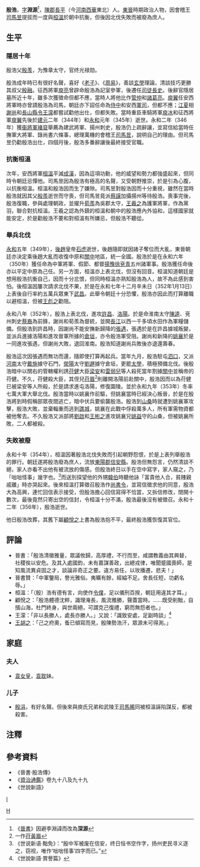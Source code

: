 '''殷浩'''{{BD|3世紀||356年|catIdx=I}}，[[表字|字]]'''淵源'''<ref>《[[晉書|晉書]]》因避李淵諱而改為'''深源'''</ref>，[[陳郡|陳郡]][[長平|長平]]（今[[河南|河南]][[西華|西華]]東北）人。[[東晉|東晉]]時期政治人物，因會稽王[[司馬昱|司馬昱]]提拔而一度與[[桓溫|桓溫]]於朝中抗衡，但後因北伐失敗而被廢為庶人。

== 生平 ==
=== 隱居十年 ===
殷浩父[[殷羡|殷羡]]，为豫章太守，官终光禄勋。

殷浩成年時已有很好名聲，喜好《[[老子|老子]]》、《[[周易|周易]]》，善談[[玄學|玄學]]理論，清談技巧更勝其叔父[[殷融|殷融]]。征西將軍[[庾亮|庾亮]]曾辟命殷浩為記室參軍，後遷任[[司徒|司徒]][[左長史|長史]]。後辭官隱居墓所近十年，雖多次獲徵命但都不應，當時人將他比作[[管仲|管仲]]和[[諸葛亮|諸葛亮]]。[[庾翼|庾翼]]任安西將軍時亦曾請殷浩為司馬，朝廷亦下詔任命為[[侍中|侍中]]和安西[[軍司|軍司]]，但都不應；[[江夏|江夏]]相[[謝尚|謝尚]]和[[長山|長山]][[縣令|縣令]][[王濛_(東晉)|王濛]]都嘗試勸他出仕，但都失敗。當時重臣車騎將軍[[庾冰|庾冰]]和征西將軍[[庾翼|庾翼]]先後於[[建元_(东晋)|建元]]二年（344年）和[[永和_(東晉)|永和]]元年（345年）逝世。永和二年（346年）獲[[衞將軍|衞將軍]][[褚裒|褚裒]]舉薦為建武將軍、揚州刺史，殷浩仍上疏辭讓，並寫信給當時任撫軍大將軍、錄尚書六條事，總理萬機的會稽王[[司馬昱|司馬昱]]，說明自己的理由。但司馬昱仍勸殷浩出仕，四個月後，殷浩多番辭讓後最終接受官職。

=== 抗衡桓溫 ===
次年，安西將軍[[桓溫|桓溫]]平滅[[成漢|成漢]]，因為這項功勳，他的威望和勢力都強盛起來，但同時令朝廷忌憚他。司馬昱因為殷浩有極高的名聲，又受朝野推崇，於是引為心腹，以抗衡桓溫。桓溫和殷浩因而生了嫌隙。司馬昱對殷浩因而十分重視，雖然在當時殷浩就因其父[[殷羨|殷羨]]逝世而守喪，但司馬昱竟派[[蔡謨|蔡謨]]加攝揚州等待殷浩。喪事完後，殷浩復職，參與處理朝政，並擢升[[荀羨|荀羨]]為吳郡太守，[[王羲之|王羲之]]為護軍將軍，作為黨羽，聯合對抗桓溫。王羲之認為外鎮的桓溫和朝中的殷浩應內外協和，這樣國家就能安定，於是勸殷浩不要和對桓溫有所嫌忌，但殷浩不聽從。

=== 舉兵北伐 ===
[[永和_(東晉)|永和]]五年（349年），[[後趙|後趙]]皇帝[[石虎|石虎]]逝世，後趙隨即就因諸子奪位而大亂，東晉朝廷亦決定乘後趙大亂而收復中原和[[關中|關中]]地區，統一全國。殷浩於是在永和六年（350年）獲任命為中軍將軍、假節、都督[[揚州|揚]][[豫州|豫]][[徐州|徐]][[兗州|兗]][[青州|青]]五州諸軍事。殷浩獲任命後亦以平定中原為己任。另一方面，桓溫亦上表北伐，但沒有回音。桓溫知道朝廷是想用殷浩抗衡自己，因而十分忿恨，但同時桓溫亦熟知殷浩為人，故不為此感到害怕。後桓溫因屢次請求北伐不果，於是在永和七年十二月辛未日（352年1月13日）上表後自行率約五萬兵眾東下[[鄂州|武昌]]。此舉令朝廷十分恐懼，殷浩亦因此而打算離職以避桓溫，但被[[王彪之|王彪之]]勸阻。

永和八年（352年），殷浩上表北伐，進攻[[許昌|許昌]]、[[洛陽|洛陽]]。於是命淮南太守[[陳逵|陳逵]]、兗州刺史[[蔡裔|蔡裔]]為前鋒，謝尚和荀羨為督統，並開[[長江|長江]]以西一千多頃水田作為軍糧儲備。但殷浩到許昌時，因謝尚不能安撫新歸降的[[張遇|張遇]]，張遇於是在許昌據城叛變，並派兵進據洛陽和進攻晉軍所據的[[倉垣|倉垣]]，亦令殷浩軍受阻。謝尚和新降的[[姚襄|姚襄]]於是一同進攻張遇，但謝尚大敗，退回淮南。殷浩知道謝尚兵敗後亦退還壽春。

殷浩這次因張遇而無功而還，隨即使打算再起兵。當年九月，殷浩駐屯[[泗口|泗口]]，又派[[河南郡|河南]]太守[[戴施|戴施]]據守石門，[[滎陽|滎陽]]太守[[劉遯|劉遯]]據守倉垣，更罷[[太學|太學]]，積極預備北伐。後殷浩暗中以關右的管轄權利誘[[苻健|苻健]]大臣[[梁安|梁安]]和[[雷弱兒|雷弱兒]]等人殺死當年割據[[關中|關中]]並稱帝的苻健。不久，苻健殺大臣，其侄兒[[苻眉|苻眉]]<ref>一作[[苻黃眉|苻黃眉]]</ref>則離開洛陽前赴關中，殷浩因而以為苻健已被梁安等人所殺，於是請求進屯洛陽，修復園陵。並於永和九年（353年）冬率七萬大軍大舉北伐。殷浩當時以姚襄作前驅，但姚襄當時已經決心叛晉，於是在殷浩將到時假稱部眾夜間逃亡，暗中伏兵要偷襲殷浩。殷浩到[[山桑|山桑]]時就遭到姚襄軍攻擊，殷浩大敗，並棄輜重而逃到[[譙城|譙城]]，姚襄在此戰中俘殺萬多人，所有軍需物資都被他奪去。不久殷浩又派部將[[劉啟|劉啟]]和[[王彬之|王彬之]]進攻姚襄兄[[姚益|姚益]]守的山桑，但被姚襄所敗，二人都被殺。

=== 失敗被廢 ===
永和十年（354年），桓溫因著殷浩北伐失敗而引起朝野怨恨，於是上表列舉殷浩的罪行。朝廷遂將殷浩廢為庶人，流放[[東陽郡|東陽郡]][[信安縣|信安縣]]。殷浩但無怨言，仍然清談不絕，家人亦看不出他有被流放的傷感。但殷浩終日以手在空中寫字，家人窺之，乃「咄咄怪事」幾字也。<ref>《世说新语·黜免》：“殷中军被废在信安，终日恒书空作字，扬州吏民寻义逐之，窃视，唯作‘咄咄怪事’四字而已。”</ref>而送別探望他的外甥[[韓伯|韓伯]]時聽他詠「富貴他人合，貧賤親戚離」時亦哭起來。後來桓溫打算徵召殷浩作[[尚書令|尚書令]]，並寫信徵求他的同意，殷浩大為高興，連忙回信表示接受，但殷浩擔心回信寫得不恰當，又拆信修改，閉開十數次，最後竟然只寄出空的信封，令桓溫十分不滿，殷浩最後沒有被徵召。永和十二年（356年），殷浩逝世。

他日殷浩改葬，其舊下屬[[顧悅之|顧悅之]]上書為殷浩抱不平，最終殷浩獲恢復其官位。

== 評論 ==
*晉書：「殷浩清徽雅量，眾議攸歸，高厚禮，不行而至，咸謂教義由其興替，社稷俟以安危。及其入處國鈞，未有嘉謀善政，出總戎律，唯聞蹙國喪師，是知風流異貞固之才，談論非奇正之要。違方易任，以玫播遷，悲夫！」
*晉書贊：「中軍鑒局，譽光雅俗。夷曠有餘，經綸不足。舍長任短，功虧名辱。」
*桓溫：「（殷）浩有德有言，向使作[[尚書令|令]][[尚書僕射|僕]]，足以儀刑百揆，朝廷用違其才耳。」
*顧悅之：「殷浩體德沈粹，識理淹長，風流雅勝，聲蓋當時。……既受削黜，自擯山海，杜門終身，與世兩絕，可謂克己復禮，窮而無怨者也。」
*王濛：「非以長勝人，處長亦勝人。」又說：「識致安處，足副時談」<ref> 《世說新語·賞譽篇》</ref>
*[[王胡之|王胡之]]：「己之府奧，蚤已傾寫而見，殷陳勢浩汗，眾源未可得測。」

== 家庭 ==
{{main|陳郡殷氏}}
===夫人===
*[[袁女皇|袁女皇]]，[[袁耽|袁耽]]妹。

===儿子===
*[[殷涓|殷涓]]，有好名聲。但後來與庾氏兄弟和武陵王[[司馬晞|司馬晞]]同被桓溫誣陷謀反，都被殺害。

==注釋==
<references/>

== 參考資料 ==
*《晉書·殷浩傳》
*《[[資治通鑑|資治通鑑]]》卷九十八及九十九
*《世說新語》

[[category:晉朝政治人物|I]]
[[Category:陈郡殷氏|H]]